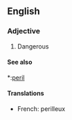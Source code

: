 ==English==

===Adjective===
#Dangerous

====See also====
*:[[peril]]

====Translations====
*French: perilleux
